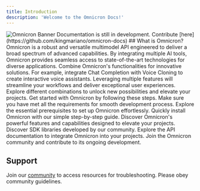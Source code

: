 ```yaml
---
title: Introduction
description: 'Welcome to the Omnicron Docs!'
---
```


<Frame>
  <img src="images/omnicron.jpg" alt="Omnicron Banner" />
</Frame>
<Warning>
Documentation is still in development. Contribute [here](https://github.com/kingmariano/omnicron-docs)  
</Warning>
## What is Omnicron?
Omnicron is a robust and versatile multimodel API engineered to deliver a broad spectrum of advanced capabilities. By integrating multiple AI tools, Omnicron provides seamless access to state-of-the-art technologies for diverse applications.
<Tip>
Combine Omnicron's functionalities for innovative solutions. For example, integrate Chat Completion with Voice Cloning to create interactive voice assistants. Leveraging multiple features will streamline your workflows and deliver exceptional user experiences. Explore different combinations to unlock new possibilities and elevate your projects.
</Tip>
Get started with Omnicron by following these steps. Make sure you have met all the requirements for smooth development process.

<CardGroup cols={2}>
  <Card
    title="Requirements"
    icon="screwdriver-wrench"
    href="get-started/quick-start/requirements"
  >
    Explore the essential prerequisites to set up Omnicron effortlessly.
  </Card>
  <Card
    title="Installation"
    icon="gear"
    href="get-started/quick-start/installation"
  >
    Quickly install Omnicron with our simple step-by-step guide.
  </Card>
  <Card
    title="Features"
    icon="stars"
    href="features"
  >
    Discover Omnicron's powerful features and capabilities designed to elevate your projects.
  </Card>
  <Card
    title="Integrations"
    icon="link"
    href="/integrations"
  >
    Discover SDK libraries developed by our community.
  </Card>
  <Card
    title="Inference API"
    icon="paper-plane"
    href="api-reference"
  >
    Explore the API documentation to integrate Omnicron into your projects.
  </Card>
  <Card
    title="Contributing"
    icon="code-pull-request"
    href="contributing"
  >
     Join the Omnicron community and contribute to its ongoing development.
  </Card>
</CardGroup>

## Support
Join our [community](https://discord.com/channels/1265810179602120868/1265810180663152742) to access resources for troubleshooting. Please obey community guidelines.